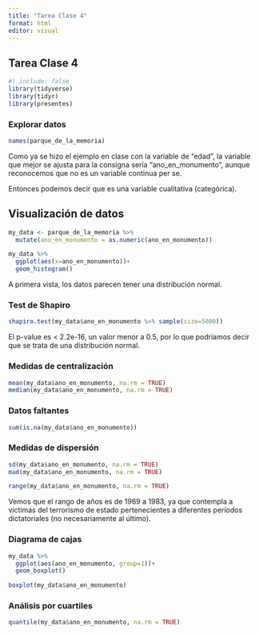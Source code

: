 ```yaml
---
title: "Tarea Clase 4"
format: html
editor: visual
---
```


## Tarea Clase 4

```r
#| include: false
library(tidyverse)
library(tidyr)
library(presentes)
```

### Explorar datos

```r
names(parque_de_la_memoria)
```

Como ya se hizo el ejemplo en clase con la variable de "edad", la variable que mejor se ajusta para la consigna sería "ano_en_monumento", aunque reconocemos que no es un variable continua per se.

Entonces podemos decir que es una variable cualitativa (categórica).

## Visualización de datos

```r
my_data <- parque_de_la_memoria %>% 
  mutate(ano_en_monumento = as.numeric(ano_en_monumento)) 
```

```r
my_data %>% 
  ggplot(aes(x=ano_en_monumento))+
  geom_histogram()
```

A primera vista, los datos parecen tener una distribución normal.

### Test de Shapiro

```r
shapiro.test(my_data$ano_en_monumento %>% sample(size=5000))
```

El p-value es \< 2.2e-16, un valor menor a 0.5, por lo que podríamos decir que se trata de una distribución normal.

### Medidas de centralización

```r
mean(my_data$ano_en_monumento, na.rm = TRUE)
median(my_data$ano_en_monumento, na.rm = TRUE)
```

### Datos faltantes

```r
sum(is.na(my_data$ano_en_monumento))
```

### Medidas de dispersión

```r
sd(my_data$ano_en_monumento, na.rm = TRUE)
mad(my_data$ano_en_monumento, na.rm = TRUE)
```

```r
range(my_data$ano_en_monumento, na.rm = TRUE)
```

Vemos que el rango de años es de 1969 a 1983, ya que contempla a víctimas del terrorismo de estado pertenecientes a diferentes períodos dictatoriales (no necesariamente al último).

### Diagrama de cajas

```r
my_data %>% 
  ggplot(aes(ano_en_monumento, group=1))+
  geom_boxplot()
```

```r
boxplot(my_data$ano_en_monumento)
```

### Análisis por cuartiles

```r
quantile(my_data$ano_en_monumento, na.rm = TRUE)
```
